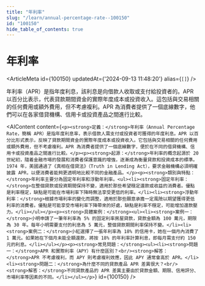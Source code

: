 ```yaml
---
title: "年利率"
slug: "/learn/annual-percentage-rate--100150"
id: "100150"
hide_table_of_contents: true
---
```



# 年利率

<ArticleMeta id={100150} updatedAt={'2024-09-13 11:48:20'} alias={`[]`} />
<div className='border-solid border-b border-t-0 my-4 border-[var(--ifm-color-gray-300)]' />

年利率（APR）是指年度利息，該利息是向借款人收取或支付給投資者的。APR 以百分比表示，代表貸款期間資金的實際年度成本或投資收入。這包括與交易相關的任何費用或額外費用，但不考慮複利。APR 為消費者提供了一個底線數字，他們可以在各家借貸機構、信用卡或投資產品之間進行比較。

<AIContent content={`<p><strong>定義：</strong>年利率（Annual Percentage Rate，簡稱 APR）是指年度利息率，表示借款人需支付或投資者可獲得的年度利息。APR 以百分比形式表示，反映了貸款期間資金的實際年度成本或投資收入。它包括與交易相關的任何費用或額外費用，但不考慮複利。APR 為消費者提供了一個底線數字，便於在不同的借貸機構、信用卡或投資產品之間進行比較。</p><p><strong>起源：</strong>年利率的概念起源於 20 世紀初，隨着金融市場的發展和消費者保護意識的增強，逐漸成為衡量貸款和投資成本的標準。1974 年，美國通過了《真相在借貸法》（Truth in Lending Act），要求金融機構必須明確披露 APR，以便消費者能夠更透明地比較不同的金融產品。</p><p><strong>類別與特點：</strong>年利率主要分為固定年利率和浮動年利率。<ul><li><strong>固定年利率：</strong>在整個貸款或投資期間保持不變，適用於那些希望穩定還款或收益的消費者。優點是利率穩定，缺點是可能在市場利率下降時無法享受更低的利率。</li><li><strong>浮動年利率：</strong>根據市場利率的變化而調整，適用於那些願意承擔一定風險以期望獲得更低利率的消費者。優點是可能享受市場利率下降帶來的好處，缺點是利率不穩定，可能增加還款壓力。</li></ul></p><p><strong>具體案例：</strong><ul><li><strong>案例一：</strong>小明申請了一筆年利率為 5% 的固定利率房屋貸款，貸款金額為 100 萬元，期限為 30 年。每年小明需要支付的利息為 5 萬元，整個貸款期間利率保持不變。</li><li><strong>案例二：</strong>小紅選擇了一張年利率為 18% 的信用卡，她在一個月內消費了 1 萬元。如果她在下個月未能全額還款，將按 18% 的年利率計算利息，即每月需支付約 150 元的利息。</li></ul></p><p><strong>常見問題：</strong><ul><li><strong>問題一：</strong>APR 和實際利率（APY）有什麼區別？<br/><strong>解答：</strong>APR 不考慮複利，而 APY 則考慮複利效應，因此 APY 通常會高於 APR。</li><li><strong>問題二：</strong>為什麼不同的貸款產品 APR 差異很大？<br/><strong>解答：</strong>不同貸款產品的 APR 差異主要由於貸款金額、期限、信用評分、市場利率等因素的不同。</li></ul></p>`} id={100150} />

